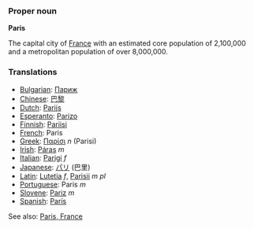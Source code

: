 ===Proper noun===
'''Paris'''

The capital city of [[France]] with an estimated core population of 2,100,000 and a metropolitan population of over 8,000,000.

===Translations===

*[[Bulgarian]]: [[Париж]]
*[[Chinese]]: [[巴黎]]
*[[Dutch]]: [[Parijs]]
*[[Esperanto]]: [[Parizo]]
*[[Finnish]]: [[Pariisi]]
*[[French]]: Paris
*[[Greek]]: [[Παρίσι]] ''n'' (Parisi)
*[[Irish]]: [[Páras]] ''m''
*[[Italian]]: [[Parigi]] ''f''
*[[Japanese]]: [[パリ]] (巴里)
*[[Latin]]: [[Lutetia]] ''f'', [[Parisii]] ''m pl''
*[[Portuguese]]: Paris ''m''
*[[Slovene]]: [[Pariz]] ''m''
*[[Spanish]]: [[París]]

See also: [[w:Paris, France|Paris, France]]